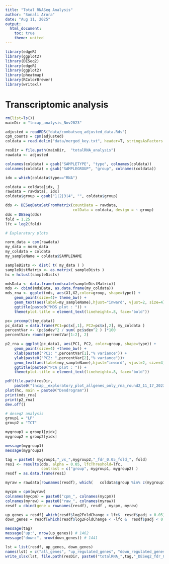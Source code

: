 ```yaml
---
title: "Total RNASeq Analysis"
author: "Sonali Arora"
date: "Aug 11, 2025"
output: 
  html_document:
    toc: true
    theme: united
---
```


```r
library(edgeR)
library(ggplot2)
library(DESeq2)
library(edgeR)
library(ggplot2)
library(pheatmap)
library(RColorBrewer)
library(writexl)
```

# Transcriptomic analysis

```r

rm(list=ls())
mainDir = "lncap_analysis_Nov2023"

adjusted = readRDS("data/combatseq_adjusted_data.Rds")
cpm_counts = cpm(adjusted)
coldata = read.delim("data/merged_key.txt", header=T, stringsAsFactors = FALSE)

resDir = file.path(mainDir,  "totalRNA_analysis")
rawdata <- adjusted

colnames(coldata) = gsub("SAMPLETYPE", "type", colnames(coldata))
colnames(coldata) = gsub("SAMPLEGROUP", "group", colnames(coldata))

idx = which(coldata$type=="RNA")

coldata = coldata[idx, ]
rawdata = rawdata[, idx]
coldata$group = gsub("1|2|3|4", "", coldata$group)

dds <- DESeqDataSetFromMatrix(countData = rawdata, 
                              colData = coldata, design = ~ group)
dds = DESeq(dds)
fold = 1.25 
lfc = log2(fold)

# Exploratory plots

norm_data = cpm(rawdata)
my_data = norm_data
my_coldata = coldata
my_sampleName = coldata$SAMPLENAME

sampleDists <- dist( t( my_data ) )
sampleDistMatrix <- as.matrix( sampleDists )
hc = hclust(sampleDists)

mdsData <- data.frame(cmdscale(sampleDistMatrix))
mds <- cbind(mdsData, as.data.frame(my_coldata))
mds_rna <- ggplot(mds, aes(X1,X2,color=group, shape=type)) +
    geom_point(size=4)+ theme_bw() +
    geom_text(aes(label=my_sampleName),hjust="inward", vjust=2, size=4)+
    ggtitle(paste0("MDS plot : ")) +
    theme(plot.title = element_text(lineheight=.8, face="bold")) 

pc= prcomp(t(my_data))
pc_data1 = data.frame(PC1=pc$x[,1], PC2=pc$x[,2], my_coldata )
percentVar <- (pc$sdev^2 / sum( pc$sdev^2 ) )*100
percentVar= round(percentVar[1:2], 2)

p2_rna = ggplot(pc_data1, aes(PC1, PC2, color=group, shape=type)) +
    geom_point(size=4) +theme_bw() +
    xlab(paste0("PC1: ",percentVar[1],"% variance")) +
    ylab(paste0("PC2: ",percentVar[2],"% variance"))+
    geom_text(aes(label=my_sampleName),hjust="inward", vjust=2, size=4)+
    ggtitle(paste0("PCA plot : ")) +
    theme(plot.title = element_text(lineheight=.8, face="bold")) 

pdf(file.path(resDir, 
    paste0("lncap__exploratory_plot_allgenes_only_rna_round2_11_17_2023.pdf")), width =10)
plot(hc, main = paste0("Dendrogram"))
print(mds_rna)
print(p2_rna)
dev.off()

# deseq2 analysis 
group1 = "LP" 
group2 = "TCT"

mygroup1 = group1[yidx]
mygroup2 = group2[yidx]

message(mygroup1)
message(mygroup2)

tag = paste0( mygroup1,"_vs_",mygroup2,"_fdr_0.05_fold_", fold)
res1 <- results(dds, alpha = 0.05, lfcThreshold=lfc, 
                contrast = c("group", mygroup1, mygroup2) )
resdf = as.data.frame(res1)

myraw = rawdata[rownames(resdf), which(   coldata$group %in% c(mygroup1, mygroup2)) ]

mycpm = cpm(myraw)
colnames(mycpm) = paste0("cpm_", colnames(mycpm))
colnames(myraw) = paste0("raw_", colnames(myraw))
resdf = cbind(gene = rownames(resdf), resdf , mycpm, myraw)

up_genes = resdf[ which(resdf$log2FoldChange > lfc&  resdf$padj < 0.05), ]
down_genes = resdf[which(resdf$log2FoldChange < -lfc &  resdf$padj < 0.05), ]

message(tag)
message("up:", nrow(up_genes)) # 1462
message("down:", nrow(down_genes)) # 1441

lst = list(resdf, up_genes, down_genes)
names(lst) = c("all_genes", "up_regulated_genes", "down_regulated_genes")
write_xlsx(lst, file.path(resDir, paste0("totalRNA_",tag,"_DESeq2_fdr_0.05_fc",fold,".xlsx")))
```
